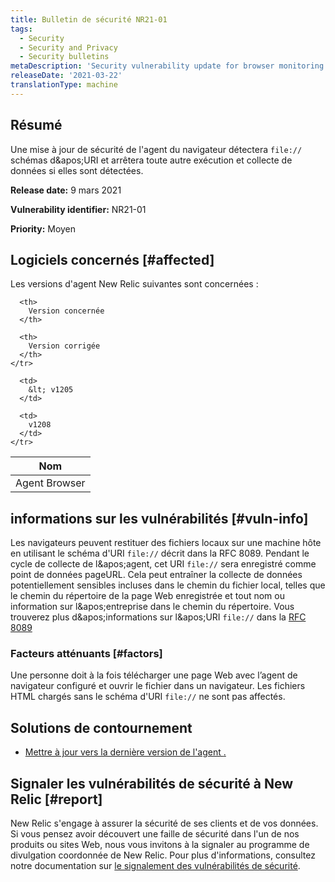 ```yaml
---
title: Bulletin de sécurité NR21-01
tags:
  - Security
  - Security and Privacy
  - Security bulletins
metaDescription: 'Security vulnerability update for browser monitoring agent, March 09, 2021'
releaseDate: '2021-03-22'
translationType: machine
---
```


## Résumé

Une mise à jour de sécurité de l'agent du navigateur détectera `file://` schémas d&amp;apos;URI et arrêtera toute autre exécution et collecte de données si elles sont détectées.

<DNT>**Release date:**</DNT> 9 mars 2021

<DNT>**Vulnerability identifier:**</DNT> NR21-01

<DNT>**Priority:**</DNT> Moyen

## Logiciels concernés [#affected]

Les versions d'agent New Relic suivantes sont concernées :

<table>
  <thead>
    <tr>
      <th>
        Nom
      </th>

      <th>
        Version concernée
      </th>

      <th>
        Version corrigée
      </th>
    </tr>
  </thead>

  <tbody>
    <tr>
      <td>
        Agent Browser
      </td>

      <td>
        &lt; v1205
      </td>

      <td>
        v1208
      </td>
    </tr>
  </tbody>
</table>

## informations sur les vulnérabilités [#vuln-info]

Les navigateurs peuvent restituer des fichiers locaux sur une machine hôte en utilisant le schéma d'URI `file://` décrit dans la RFC 8089. Pendant le cycle de collecte de l&amp;apos;agent, cet URI `file://` sera enregistré comme point de données pageURL. Cela peut entraîner la collecte de données potentiellement sensibles incluses dans le chemin du fichier local, telles que le chemin du répertoire de la page Web enregistrée et tout nom ou information sur l&amp;apos;entreprise dans le chemin du répertoire. Vous trouverez plus d&amp;apos;informations sur l&amp;apos;URI `file://` dans la [RFC 8089](https://tools.ietf.org/html/rfc8089)

### Facteurs atténuants [#factors]

Une personne doit à la fois télécharger une page Web avec l’agent de navigateur configuré et ouvrir le fichier dans un navigateur. Les fichiers HTML chargés sans le schéma d'URI `file://` ne sont pas affectés.

## Solutions de contournement

* [Mettre à jour vers la dernière version de l'agent <InlinePopover type="browser" />.](/docs/browser/new-relic-browser/installation/update-browser-agent)

## Signaler les vulnérabilités de sécurité à New Relic [#report]

New Relic s'engage à assurer la sécurité de ses clients et de vos données. Si vous pensez avoir découvert une faille de sécurité dans l'un de nos produits ou sites Web, nous vous invitons à la signaler au programme de divulgation coordonnée de New Relic. Pour plus d'informations, consultez notre documentation sur [le signalement des vulnérabilités de sécurité](/docs/security/new-relic-security/data-privacy/reporting-security-vulnerabilities).